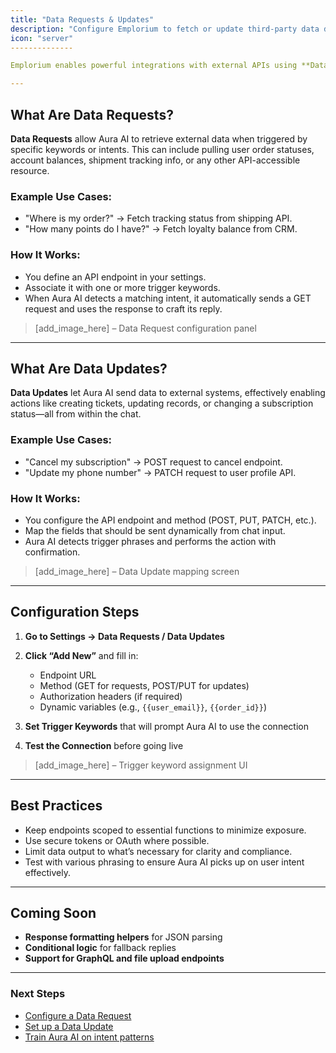 ```yaml
---
title: "Data Requests & Updates"
description: "Configure Emplorium to fetch or update third-party data directly through AI-driven interactions."
icon: "server"
--------------

Emplorium enables powerful integrations with external APIs using **Data Requests** and **Data Updates**, giving your AI assistant (Aura AI) the ability to fetch and send data in real-time during conversations. This section outlines how to set up and manage both features effectively.

---
```


## What Are Data Requests?

**Data Requests** allow Aura AI to retrieve external data when triggered by specific keywords or intents. This can include pulling user order statuses, account balances, shipment tracking info, or any other API-accessible resource.

### Example Use Cases:

* "Where is my order?" → Fetch tracking status from shipping API.
* "How many points do I have?" → Fetch loyalty balance from CRM.

### How It Works:

* You define an API endpoint in your settings.
* Associate it with one or more trigger keywords.
* When Aura AI detects a matching intent, it automatically sends a GET request and uses the response to craft its reply.

> \[add\_image\_here] – Data Request configuration panel

---

## What Are Data Updates?

**Data Updates** let Aura AI send data to external systems, effectively enabling actions like creating tickets, updating records, or changing a subscription status—all from within the chat.

### Example Use Cases:

* "Cancel my subscription" → POST request to cancel endpoint.
* "Update my phone number" → PATCH request to user profile API.

### How It Works:

* You configure the API endpoint and method (POST, PUT, PATCH, etc.).
* Map the fields that should be sent dynamically from chat input.
* Aura AI detects trigger phrases and performs the action with confirmation.

> \[add\_image\_here] – Data Update mapping screen

---

## Configuration Steps

1. **Go to Settings → Data Requests / Data Updates**
2. **Click “Add New”** and fill in:

   * Endpoint URL
   * Method (GET for requests, POST/PUT for updates)
   * Authorization headers (if required)
   * Dynamic variables (e.g., `{{user_email}}`, `{{order_id}}`)
3. **Set Trigger Keywords** that will prompt Aura AI to use the connection
4. **Test the Connection** before going live

> \[add\_image\_here] – Trigger keyword assignment UI

---

## Best Practices

* Keep endpoints scoped to essential functions to minimize exposure.
* Use secure tokens or OAuth where possible.
* Limit data output to what’s necessary for clarity and compliance.
* Test with various phrasing to ensure Aura AI picks up on user intent effectively.

---

## Coming Soon

* **Response formatting helpers** for JSON parsing
* **Conditional logic** for fallback replies
* **Support for GraphQL and file upload endpoints**

---

### Next Steps

* [Configure a Data Request](/settings/data-requests)
* [Set up a Data Update](/settings/data-updates)
* [Train Aura AI on intent patterns](/features/aura-ai-agent)
